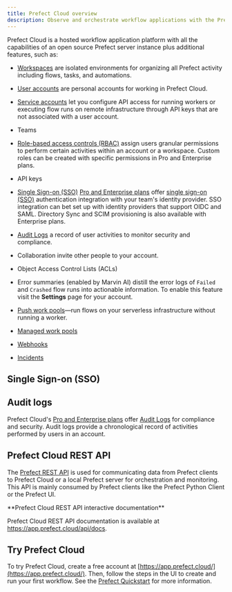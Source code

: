 ```yaml
---
title: Prefect Cloud overview
description: Observe and orchestrate workflow applications with the Prefect Cloud platform.
---
```


Prefect Cloud is a hosted workflow application platform with all the capabilities of an open source Prefect server instance plus additional features, such as:

- [Workspaces](/3.0rc/manage/cloud/workspaces/) are isolated environments for organizing all Prefect activity including flows, tasks, and automations.
- [User accounts](/3.0rc/manage/cloud/manage-users/) are personal accounts for working in Prefect Cloud.
- [Service accounts](/3.0rc/manage/cloud/manage-users/service-accounts/) <span class="badge pro"></span> <span class="badge enterprise"></span> let you configure API access for running workers or executing flow runs on remote infrastructure through API keys that are not associated with a user account.
- Teams
- [Role-based access controls (RBAC)](/3.0rc/manage/cloud/manage-users/manage-roles/) assign users granular permissions to perform certain activities within an account or a workspace. Custom roles can be created with specific permissions in Pro and Enterprise plans.
- API keys
- [Single Sign-on (SSO)](/3.0rc/manage/cloud/manage-users/configure-sso/) <span class="badge pro"></span> <span class="badge enterprise"></span> [Pro and Enterprise plans](https://www.prefect.io/pricing) offer [single sign-on (SSO)](/3.0rc/manage/cloud/manage-users/configure-sso/) authentication integration with your team's identity provider.
SSO integration can bet set up with identity providers that support OIDC and SAML.
Directory Sync and SCIM provisioning is also available with Enterprise plans.
- [Audit Logs](/3.0rc/manage/cloud/manage-users/audit-logs/) a record of user activities to monitor security and compliance.
- Collaboration   invite other people to your account.
- Object Access Control Lists (ACLs)


- Error summaries (enabled by Marvin AI) distill the error logs of `Failed` and `Crashed` flow runs into actionable information. To enable this feature visit the **Settings** page for your account.
- [Push work pools](/3.0rc/deploy/infrastructure-examples/serverless/)&mdash;run flows on your serverless infrastructure without running a worker.
- [Managed work pools](/3.0rc/deploy/infrastructure-examples/managed/)
- [Webhooks](/3.0rc/automate/events/webhook-triggers/)
- [Incidents](/3.0rc/automate/incidents/) <span class="badge pro"></span> <span class="badge enterprise"></span>



## Single Sign-on (SSO) 



## Audit logs <span class="badge pro"></span> <span class="badge enterprise"></span>

Prefect Cloud's [Pro and Enterprise plans](https://www.prefect.io/pricing) offer [Audit Logs](/3.0rc/manage/cloud/manage-users/audit-logs/) for compliance and security.
Audit logs provide a chronological record of activities performed by users in an account.

## Prefect Cloud REST API

The [Prefect REST API](/3.0rc/api-ref/rest-api/) is used for communicating data from Prefect clients to Prefect Cloud or a local Prefect server for orchestration and monitoring.
This API is mainly consumed by Prefect clients like the Prefect Python Client or the Prefect UI.

<Info> 
**Prefect Cloud REST API interactive documentation**

Prefect Cloud REST API documentation is available at <a href="https://app.prefect.cloud/api/docs" target="_blank">https://app.prefect.cloud/api/docs</a>.
</Info>

## Try Prefect Cloud

To try Prefect Cloud, create a free account at [https://app.prefect.cloud/](https://app.prefect.cloud/).
Then, follow the steps in the UI to create and run your first workflow. 
See the [Prefect Quickstart](/3.0rc/get-started/quickstart/) for more information.